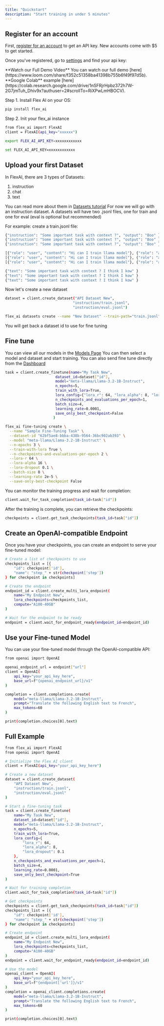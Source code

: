 ```yaml
---
title: "Quickstart"
description: "Start training in under 5 minutes"
---
```


## Register for an account

First, [register for an account](https://app.getflex.ai/sign-in) to get an API key. New accounts come with $5 to get started.

Once you've registered, go to [settings](https://app.getflex.ai/settings/api-keys) and find your api key:

<Info>
  **Watch our Full Demo Video** You can watch our full demo
  [here](https://www.loom.com/share/f352c51358ba41398b755b6f49f97d5b).
</Info>
<Info>
  **Google Colab** example
  [here](https://colab.research.google.com/drive/1nSFRjrHpbz372h7W-2G7jmTuh_Dhiv9x?authuser=2#scrollTo=RiXPwLmHBOCV).
</Info>

Step 1. Install Flex AI on your OS:

<CodeGroup>

```bash CLI
pip install flex_ai
```

</CodeGroup>

Step 2. Init your flex_ai instance

<CodeGroup>

```bash Python
from flex_ai import FlexAI
client = FlexAI(api_key="xxxxxx")
```

```bash Linux
export FLEX_AI_API_KEY=xxxxxxxxxxxx
```

```bash Windows
set FLEX_AI_API_KEY=xxxxxxxxxxxx
```

</CodeGroup>

## Upload your first Dataset

In FlexAI, there are 3 types of Datasets:

1. instruction
2. chat
3. text

You can read more about them in [Datasets tutorial](https://app.getflex.ai/datasets)
For now we will go with an instruction dataset.
A datasets will have two .jsonl files, one for train and one for eval (eval is optional but recommended)

For example:
create a train.jsonl file:

<CodeGroup>

```bash train-instruction.jsonl
{"instruction": "Some important task with context ?", "output": "Boo" }
{"instruction": "Some important task with context ?", "output": "Boo" }
{"instruction": "Some important task with context ?", "output": "Boo" }
```

```bash train-chat.jsonl
[{"role": "user", "content": "Hi can I train llama model"}, {"role": "assistant", "content": "Sure"}]
[{"role": "user", "content": "Hi can I train llama model"}, {"role": "assistant", "content": "Sure"}]
[{"role": "user", "content": "Hi can I train llama model"}, {"role": "assistant", "content": "Sure"}]
```

```bash train-text.jsonl
{"text": "Some important task with context ? I think I kow" }
{"text": "Some important task with context ? I think I kow" }
{"text": "Some important task with context ? I think I kow" }
```

</CodeGroup>

Now let's create a new dataset

<CodeGroup>

```bash Python
dataset = client.create_dataset("API Dataset New",
                               "instruction/train.jsonl",
                               "instruction/eval.jsonl")
```

```bash CLI
flex_ai datasets create --name "New Dataset" --train-path="train.jsonl" --eval-path="eval.json"
```

</CodeGroup>

You will get back a dataset id to use for fine tuning

## Fine tune

You can view all our models in the [Models Page](https://app.getflex.ai/models)
You can then select a model and dataset and start training.
You can also send fine tune directly from the [Dashboard](https://app.getflex.ai/create)

<CodeGroup>

```bash Python
task = client.create_finetune(name="My Task New",
                       dataset_id=dataset["id"],
                       model="meta-llama/Llama-3.2-1B-Instruct",
                       n_epochs=5,
                       train_with_lora=True,
                       lora_config={"lora_r": 64, "lora_alpha": 8, "lora_dropout": 0.1},
                       n_checkpoints_and_evaluations_per_epoch=1,
                       batch_size=4,
                       learning_rate=0.0001,
                       save_only_best_checkpoint=False
                      )
```

```bash CLI
flex_ai fine-tuning create \
  --name "Sample Fine-Tuning Task" \
  --dataset-id "62bf5ae8-bbba-438b-9564-36bc902ab393" \
  --model "meta-llama/Llama-3.2-1B-Instruct" \
  --n-epochs 3 \
  --train-with-lora True \
  --n-checkpoints-and-evaluations-per-epoch 2 \
  --lora-r 64 \
  --lora-alpha 16 \
  --lora-dropout 0.1 \
  --batch-size 8 \
  --learning-rate 2e-5 \
  --save-only-best-checkpoint False
```

</CodeGroup>

You can monitor the training progress and wait for completion:

```bash Python
client.wait_for_task_completion(task_id=task["id"])
```

After the training is complete, you can retrieve the checkpoints:

```bash Python
checkpoints = client.get_task_checkpoints(task_id=task["id"])
```

## Create an OpenAI-compatible Endpoint

Once you have your checkpoints, you can create an endpoint to serve your fine-tuned model:

<CodeGroup>

```bash Python
# Create a list of checkpoints to use
checkpoints_list = [{
    "id": checkpoint['id'],
    "name": "step_" + str(checkpoint['step'])
} for checkpoint in checkpoints]

# Create the endpoint
endpoint_id = client.create_multi_lora_endpoint(
    name="My Endpoint New",
    lora_checkpoints=checkpoints_list,
    compute="A100-40GB"
)

# Wait for the endpoint to be ready
endpoint = client.wait_for_endpoint_ready(endpoint_id=endpoint_id)
```

</CodeGroup>

## Use your Fine-tuned Model

You can use your fine-tuned model through the OpenAI-compatible API:

<CodeGroup>

```bash Python
from openai import OpenAI

openai_endpoint_url = endpoint["url"]
client = OpenAI(
    api_key="your_api_key_here",
    base_url=f"{openai_endpoint_url}/v1"
)

completion = client.completions.create(
    model="meta-llama/Llama-3.2-1B-Instruct",
    prompt="Translate the following English text to French",
    max_tokens=60
)

print(completion.choices[0].text)
```

</CodeGroup>

## Full Example

```bash Python
from flex_ai import FlexAI
from openai import OpenAI

# Initialize the Flex AI client
client = FlexAI(api_key="your_api_key_here")

# Create a new dataset
dataset = client.create_dataset(
    "API Dataset New",
    "instruction/train.jsonl",
    "instruction/eval.jsonl"
)

# Start a fine-tuning task
task = client.create_finetune(
    name="My Task New",
    dataset_id=dataset["id"],
    model="meta-llama/Llama-3.2-1B-Instruct",
    n_epochs=5,
    train_with_lora=True,
    lora_config={
        "lora_r": 64,
        "lora_alpha": 8,
        "lora_dropout": 0.1
    },
    n_checkpoints_and_evaluations_per_epoch=1,
    batch_size=4,
    learning_rate=0.0001,
    save_only_best_checkpoint=True
)

# Wait for training completion
client.wait_for_task_completion(task_id=task["id"])

# Get checkpoints
checkpoints = client.get_task_checkpoints(task_id=task["id"])
checkpoints_list = [{
    "id": checkpoint['id'],
    "name": "step_" + str(checkpoint['step'])
} for checkpoint in checkpoints]

# Create endpoint
endpoint_id = client.create_multi_lora_endpoint(
    name="My Endpoint New",
    lora_checkpoints=checkpoints_list,
    compute="A100-40GB"
)
endpoint = client.wait_for_endpoint_ready(endpoint_id=endpoint_id)

# Use the model
openai_client = OpenAI(
    api_key="your_api_key_here",
    base_url=f"{endpoint['url']}/v1"
)
completion = openai_client.completions.create(
    model="meta-llama/Llama-3.2-1B-Instruct",
    prompt="Translate the following English text to French",
    max_tokens=60
)

print(completion.choices[0].text)
```
